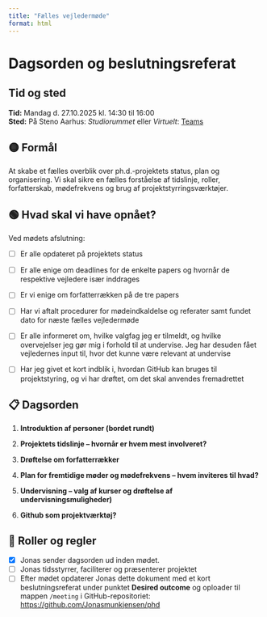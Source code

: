 ```yaml
---
title: "Fælles vejledermøde"
format: html
---
```


# Dagsorden og beslutningsreferat

## Tid og sted

**Tid:** Mandag d. 27.10.2025 kl. 14:30 til 16:00\
**Sted:** På Steno Aarhus: *Studiorummet* eller *Virtuelt*: [Teams](https://teams.microsoft.com/l/meetup-join/19%3ameeting_OWQ2YmZmZWQtMjgyZi00MjJkLWFmNjYtZmE2Y2ViY2E5NjRh%40thread.v2/0?context=%7b%22Tid%22%3a%225ae0adb3-8717-46ff-a4b9-d0edecfe40f3%22%2c%22Oid%22%3a%22491a79cd-b5ae-4936-92f9-e9bae0d99d50%22%7d)

## 🟡 Formål

At skabe et fælles overblik over ph.d.-projektets status, plan og organisering. Vi skal sikre en fælles forståelse af tidslinje, roller, forfatterskab, mødefrekvens og brug af projektstyrringsværktøjer.

## 🟢 Hvad skal vi have opnået?

Ved mødets afslutning:

-   [ ] Er alle opdateret på projektets status\

-   [ ] Er alle enige om deadlines for de enkelte papers og hvornår de respektive vejledere især inddrages\

-   [ ] Er vi enige om forfatterrækken på de tre papers\

-   [ ] Har vi aftalt procedurer for mødeindkaldelse og referater samt fundet dato for næste fælles vejledermøde\

-   [ ] Er alle informeret om, hvilke valgfag jeg er tilmeldt, og hvilke overvejelser jeg gør mig i forhold til at undervise. Jeg har desuden fået vejledernes input til, hvor det kunne være relevant at undervise\

-   [ ] Har jeg givet et kort indblik i, hvordan GitHub kan bruges til projektstyring, og vi har drøftet, om det skal anvendes fremadrettet\

## 📋 Dagsorden

1.  **Introduktion af personer (bordet rundt)**

2.  **Projektets tidslinje – hvornår er hvem mest involveret?**

3.  **Drøftelse om forfatterrækker**

4.  **Plan for fremtidige møder og mødefrekvens – hvem inviteres til hvad?**

5.  **Undervisning – valg af kurser og drøftelse af undervisningsmuligheder)**

6.  **Github som projektværktøj?**

## 👤 Roller og regler

-   [x] Jonas sender dagsorden ud inden mødet.
-   [ ] Jonas tidsstyrrer, faciliterer og præsenterer projektet
-   [ ] Efter mødet opdaterer Jonas dette dokument med et kort beslutningsreferat under punktet **Desired outcome** og oploader til mappen `/meeting` i GitHub-repositoriet: <https://github.com/Jonasmunkjensen/phd>
